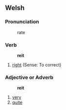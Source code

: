 == Welsh ==

=== Pronunciation ===
:rate

=== Verb ===
:'''reit'''
# [[right]] (Sense: To correct)

=== Adjective or Adverb ===
:'''reit'''
# [[very]]
# [[quite]]